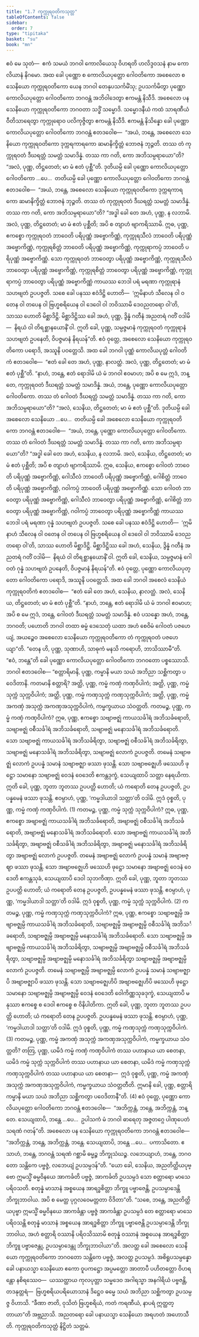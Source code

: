 ```yaml
---
title: "1.7 ကုက္ကုရဝတိကသုတ္တ"
tableOfContents: false
sidebar:
  order: 7
type: "tipitaka"
basket: "su"
book: "mn"
---
```



<DynamicBreadcrumb />

<Division number="78" book="mn" e="ch" v="24" p="151">

<Paragraph number="210" book="mn">
ဧဝံ မေ သုတံ—  ဧကံ သမယံ ဘဂဝါ ကောလိယေသု ဝိဟရတိ ဟလိဒ္ဒဝသနံ နာမ ကောလိယာနံ နိဂမော. အထ ခေါ ပုဏ္ဏော စ ကောလိယပုတ္တော ဂေါဝတိကော အစေလော စ သေနိယော ကုက္ကုရဝတိကော ယေန ဘဂဝါ တေနုပသင်္ကမိံသု; ဥပသင်္ကမိတွာ ပုဏ္ဏော ကောလိယပုတ္တော ဂေါဝတိကော ဘဂဝန္တံ အဘိဝါဒေတွာ ဧကမန္တံ နိသီဒိ. အစေလော ပန သေနိယော ကုက္ကုရဝတိကော ဘဂဝတာ သဒ္ဓိံ သမ္မောဒိ. သမ္မောဒနီယံ ကထံ သာရဏီယံ ဝီတိသာရေတွာ ကုက္ကုရောဝ ပလိကုဇ္ဇိတွာ ဧကမန္တံ နိသီဒိ. ဧကမန္တံ နိသိန္နော ခေါ ပုဏ္ဏော ကောလိယပုတ္တော ဂေါဝတိကော ဘဂဝန္တံ ဧတဒဝေါစ—  “အယံ, ဘန္တေ, အစေလော သေနိယော ကုက္ကုရဝတိကော ဒုက္ကရကာရကော ဆမာနိက္ခိတ္တံ ဘောဇနံ ဘုဉ္ဇတိ. တဿ တံ ကုက္ကုရဝတံ ဒီဃရတ္တံ သမတ္တံ သမာဒိန္နံ. တဿ ကာ ဂတိ, ကော အဘိသမ္ပရာယော”တိ? “အလံ, ပုဏ္ဏ, တိဋ္ဌတေတံ; မာ မံ ဧတံ ပုစ္ဆီ”တိ. ဒုတိယမ္ပိ ခေါ ပုဏ္ဏော ကောလိယပုတ္တော ဂေါဝတိကော …ပေ…  တတိယမ္ပိ ခေါ ပုဏ္ဏော ကောလိယပုတ္တော ဂေါဝတိကော ဘဂဝန္တံ ဧတဒဝေါစ—  “အယံ, ဘန္တေ, အစေလော သေနိယော ကုက္ကုရဝတိကော ဒုက္ကရကာရကော ဆမာနိက္ခိတ္တံ ဘောဇနံ ဘုဉ္ဇတိ. တဿ တံ ကုက္ကုရဝတံ ဒီဃရတ္တံ သမတ္တံ သမာဒိန္နံ. တဿ ကာ ဂတိ, ကော အဘိသမ္ပရာယော”တိ?
</Paragraph>

</Division>
<Division number="79" book="mn" e="ch" v="24" p="152">

<Paragraph number="211" book="mn">
“အဒ္ဓါ ခေါ တေ အဟံ, ပုဏ္ဏ, န လဘာမိ. အလံ, ပုဏ္ဏ, တိဋ္ဌတေတံ; မာ မံ ဧတံ ပုစ္ဆီတိ; အပိ စ တျာဟံ ဗျာကရိဿာမိ. ဣဓ, ပုဏ္ဏ, ဧကစ္စော ကုက္ကုရဝတံ ဘာဝေတိ ပရိပုဏ္ဏံ အဗ္ဗောကိဏ္ဏံ, ကုက္ကုရသီလံ ဘာဝေတိ ပရိပုဏ္ဏံ အဗ္ဗောကိဏ္ဏံ, ကုက္ကုရစိတ္တံ ဘာဝေတိ ပရိပုဏ္ဏံ အဗ္ဗောကိဏ္ဏံ, ကုက္ကုရာကပ္ပံ ဘာဝေတိ ပရိပုဏ္ဏံ အဗ္ဗောကိဏ္ဏံ. သော ကုက္ကုရဝတံ ဘာဝေတွာ ပရိပုဏ္ဏံ အဗ္ဗောကိဏ္ဏံ, ကုက္ကုရသီလံ ဘာဝေတွာ ပရိပုဏ္ဏံ အဗ္ဗောကိဏ္ဏံ, ကုက္ကုရစိတ္တံ ဘာဝေတွာ ပရိပုဏ္ဏံ အဗ္ဗောကိဏ္ဏံ, ကုက္ကုရာကပ္ပံ ဘာဝေတွာ ပရိပုဏ္ဏံ အဗ္ဗောကိဏ္ဏံ ကာယဿ ဘေဒါ ပရံ မရဏာ ကုက္ကုရာနံ သဟဗျတံ ဥပပဇ္ဇတိ. သစေ ခေါ ပနဿ ဧဝံဒိဋ္ဌိ ဟောတိ—  ‘ဣမိနာဟံ သီလေန ဝါ ဝတေန ဝါ တပေန ဝါ ဗြဟ္မစရိယေန ဝါ ဒေဝေါ ဝါ ဘဝိဿာမိ ဒေဝညတရော ဝါ’တိ, သာဿ ဟောတိ မိစ္ဆာဒိဋ္ဌိ. မိစ္ဆာဒိဋ္ဌိဿ ခေါ အဟံ, ပုဏ္ဏ, ဒွိန္နံ ဂတီနံ အညတရံ ဂတိံ ဝဒါမိ—  နိရယံ ဝါ တိရစ္ဆာနယောနိံ ဝါ. ဣတိ ခေါ, ပုဏ္ဏ, သမ္ပဇ္ဇမာနံ ကုက္ကုရဝတံ ကုက္ကုရာနံ သဟဗျတံ ဥပနေတိ, ဝိပဇ္ဇမာနံ နိရယန်”တိ. ဧဝံ ဝုတ္တေ, အစေလော သေနိယော ကုက္ကုရဝတိကော ပရောဒိ, အဿူနိ ပဝတ္တေသိ.
</Paragraph>

<Paragraph number="212" book="mn">
အထ ခေါ ဘဂဝါ ပုဏ္ဏံ ကောလိယပုတ္တံ ဂေါဝတိကံ ဧတဒဝေါစ—  “ဧတံ ခေါ တေ အဟံ, ပုဏ္ဏ, နာလတ္ထံ. အလံ, ပုဏ္ဏ, တိဋ္ဌတေတံ; မာ မံ ဧတံ ပုစ္ဆီ”တိ. “နာဟံ, ဘန္တေ, ဧတံ ရောဒါမိ ယံ မံ ဘဂဝါ ဧဝမာဟ; အပိ စ မေ ဣဒံ, ဘန္တေ, ကုက္ကုရဝတံ ဒီဃရတ္တံ သမတ္တံ သမာဒိန္နံ. အယံ, ဘန္တေ, ပုဏ္ဏော ကောလိယပုတ္တော ဂေါဝတိကော. တဿ တံ ဂေါဝတံ ဒီဃရတ္တံ သမတ္တံ သမာဒိန္နံ. တဿ ကာ ဂတိ, ကော အဘိသမ္ပရာယော”တိ? “အလံ, သေနိယ, တိဋ္ဌတေတံ; မာ မံ ဧတံ ပုစ္ဆီ”တိ. ဒုတိယမ္ပိ ခေါ အစေလော သေနိယော …ပေ…  တတိယမ္ပိ ခေါ အစေလော သေနိယော ကုက္ကုရဝတိကော ဘဂဝန္တံ ဧတဒဝေါစ—  “အယံ, ဘန္တေ, ပုဏ္ဏော ကောလိယပုတ္တော ဂေါဝတိကော. တဿ တံ ဂေါဝတံ ဒီဃရတ္တံ သမတ္တံ သမာဒိန္နံ. တဿ ကာ ဂတိ, ကော အဘိသမ္ပရာယော”တိ?
</Paragraph>

</Division>
<Division number="80" book="mn" e="ch" v="24" p="155">

<Paragraph number="213" book="mn">
“အဒ္ဓါ ခေါ တေ အဟံ, သေနိယ, န လဘာမိ. အလံ, သေနိယ, တိဋ္ဌတေတံ; မာ မံ ဧတံ ပုစ္ဆီတိ; အပိ စ တျာဟံ ဗျာကရိဿာမိ. ဣဓ, သေနိယ, ဧကစ္စော ဂေါဝတံ ဘာဝေတိ ပရိပုဏ္ဏံ အဗ္ဗောကိဏ္ဏံ, ဂေါသီလံ ဘာဝေတိ ပရိပုဏ္ဏံ အဗ္ဗောကိဏ္ဏံ, ဂေါစိတ္တံ ဘာဝေတိ ပရိပုဏ္ဏံ အဗ္ဗောကိဏ္ဏံ, ဂဝါကပ္ပံ ဘာဝေတိ ပရိပုဏ္ဏံ အဗ္ဗောကိဏ္ဏံ. သော ဂေါဝတံ ဘာဝေတွာ ပရိပုဏ္ဏံ အဗ္ဗောကိဏ္ဏံ, ဂေါသီလံ ဘာဝေတွာ ပရိပုဏ္ဏံ အဗ္ဗောကိဏ္ဏံ, ဂေါစိတ္တံ ဘာဝေတွာ ပရိပုဏ္ဏံ အဗ္ဗောကိဏ္ဏံ, ဂဝါကပ္ပံ ဘာဝေတွာ ပရိပုဏ္ဏံ အဗ္ဗောကိဏ္ဏံ ကာယဿ ဘေဒါ ပရံ မရဏာ ဂုန္နံ သဟဗျတံ ဥပပဇ္ဇတိ. သစေ ခေါ ပနဿ ဧဝံဒိဋ္ဌိ ဟောတိ—  ‘ဣမိနာဟံ သီလေန ဝါ ဝတေန ဝါ တပေန ဝါ ဗြဟ္မစရိယေန ဝါ ဒေဝေါ ဝါ ဘဝိဿာမိ ဒေဝညတရော ဝါ’တိ, သာဿ ဟောတိ မိစ္ဆာဒိဋ္ဌိ. မိစ္ဆာဒိဋ္ဌိဿ ခေါ အဟံ, သေနိယ, ဒွိန္နံ ဂတီနံ အညတရံ ဂတိံ ဝဒါမိ—  နိရယံ ဝါ တိရစ္ဆာနယောနိံ ဝါ. ဣတိ ခေါ, သေနိယ, သမ္ပဇ္ဇမာနံ ဂေါဝတံ ဂုန္နံ သဟဗျတံ ဥပနေတိ, ဝိပဇ္ဇမာနံ နိရယန်”တိ. ဧဝံ ဝုတ္တေ, ပုဏ္ဏော ကောလိယပုတ္တော ဂေါဝတိကော ပရောဒိ, အဿူနိ ပဝတ္တေသိ.
</Paragraph>

<Paragraph number="214" book="mn">
အထ ခေါ ဘဂဝါ အစေလံ သေနိယံ ကုက္ကုရဝတိကံ ဧတဒဝေါစ—  “ဧတံ ခေါ တေ အဟံ, သေနိယ, နာလတ္ထံ. အလံ, သေနိယ, တိဋ္ဌတေတံ; မာ မံ ဧတံ ပုစ္ဆီ”တိ. “နာဟံ, ဘန္တေ, ဧတံ ရောဒါမိ ယံ မံ ဘဂဝါ ဧဝမာဟ; အပိ စ မေ ဣဒံ, ဘန္တေ, ဂေါဝတံ ဒီဃရတ္တံ သမတ္တံ သမာဒိန္နံ. ဧဝံ ပသန္နော အဟံ, ဘန္တေ, ဘဂဝတိ; ပဟောတိ ဘဂဝါ တထာ ဓမ္မံ ဒေသေတုံ ယထာ အဟံ စေဝိမံ ဂေါဝတံ ပဇဟေယျံ, အယဉ္စေဝ အစေလော သေနိယော ကုက္ကုရဝတိကော တံ ကုက္ကုရဝတံ ပဇဟေယျာ”တိ. “တေန ဟိ, ပုဏ္ဏ, သုဏာဟိ, သာဓုကံ မနသိ ကရောဟိ, ဘာသိဿာမီ”တိ. “ဧဝံ, ဘန္တေ”တိ ခေါ ပုဏ္ဏော ကောလိယပုတ္တော ဂေါဝတိကော ဘဂဝတော ပစ္စဿောသိ. ဘဂဝါ ဧတဒဝေါစ—
</Paragraph>

</Division>
<Division number="81" book="mn" e="ch" v="24" p="157">

<Paragraph number="215" book="mn">
“စတ္တာရိမာနိ, ပုဏ္ဏ, ကမ္မာနိ မယာ သယံ အဘိညာ သစ္ဆိကတွာ ပဝေဒိတာနိ. ကတမာနိ စတ္တာရိ? အတ္ထိ, ပုဏ္ဏ, ကမ္မံ ကဏှံ ကဏှဝိပါကံ; အတ္ထိ, ပုဏ္ဏ, ကမ္မံ သုက္ကံ သုက္ကဝိပါကံ; အတ္ထိ, ပုဏ္ဏ, ကမ္မံ ကဏှသုက္ကံ ကဏှသုက္ကဝိပါကံ; အတ္ထိ, ပုဏ္ဏ, ကမ္မံ အကဏှံ အသုက္ကံ အကဏှအသုက္ကဝိပါကံ, ကမ္မက္ခယာယ သံဝတ္တတိ.
</Paragraph>

<Paragraph number="216" book="mn">
ကတမဉ္စ, ပုဏ္ဏ, ကမ္မံ ကဏှံ ကဏှဝိပါကံ? ဣဓ, ပုဏ္ဏ, ဧကစ္စော သဗျာဗဇ္ဈံ ကာယသင်္ခါရံ အဘိသင်္ခရောတိ, သဗျာဗဇ္ဈံ ဝစီသင်္ခါရံ အဘိသင်္ခရောတိ, သဗျာဗဇ္ဈံ မနောသင်္ခါရံ အဘိသင်္ခရောတိ. သော သဗျာဗဇ္ဈံ ကာယသင်္ခါရံ အဘိသင်္ခရိတွာ, သဗျာဗဇ္ဈံ ဝစီသင်္ခါရံ အဘိသင်္ခရိတွာ, သဗျာဗဇ္ဈံ မနောသင်္ခါရံ အဘိသင်္ခရိတွာ, သဗျာဗဇ္ဈံ လောကံ ဥပပဇ္ဇတိ. တမေနံ သဗျာဗဇ္ဈံ လောကံ ဥပပန္နံ သမာနံ သဗျာဗဇ္ဈာ ဖဿာ ဖုသန္တိ. သော သဗျာဗဇ္ဈေဟိ ဖဿေဟိ ဖုဋ္ဌော သမာနော သဗျာဗဇ္ဈံ ဝေဒနံ ဝေဒေတိ ဧကန္တဒုက္ခံ, သေယျထာပိ သတ္တာ နေရယိကာ. ဣတိ ခေါ, ပုဏ္ဏ, ဘူတာ ဘူတဿ ဥပပတ္တိ ဟောတိ; ယံ ကရောတိ တေန ဥပပဇ္ဇတိ, ဥပပန္နမေနံ ဖဿာ ဖုသန္တိ. ဧဝမ္ပာဟံ, ပုဏ္ဏ, ‘ကမ္မဒါယာဒါ သတ္တာ’တိ ဝဒါမိ. ဣဒံ ဝုစ္စတိ, ပုဏ္ဏ, ကမ္မံ ကဏှံ ကဏှဝိပါကံ. (1)
</Paragraph>

<Paragraph number="217" book="mn">
ကတမဉ္စ, ပုဏ္ဏ, ကမ္မံ သုက္ကံ သုက္ကဝိပါကံ? ဣဓ, ပုဏ္ဏ, ဧကစ္စော အဗျာဗဇ္ဈံ ကာယသင်္ခါရံ အဘိသင်္ခရောတိ, အဗျာဗဇ္ဈံ ဝစီသင်္ခါရံ အဘိသင်္ခရောတိ, အဗျာဗဇ္ဈံ မနောသင်္ခါရံ အဘိသင်္ခရောတိ. သော အဗျာဗဇ္ဈံ ကာယသင်္ခါရံ အဘိသင်္ခရိတွာ, အဗျာဗဇ္ဈံ ဝစီသင်္ခါရံ အဘိသင်္ခရိတွာ, အဗျာဗဇ္ဈံ မနောသင်္ခါရံ အဘိသင်္ခရိတွာ အဗျာဗဇ္ဈံ လောကံ ဥပပဇ္ဇတိ. တမေနံ အဗျာဗဇ္ဈံ လောကံ ဥပပန္နံ သမာနံ အဗျာဗဇ္ဈာ ဖဿာ ဖုသန္တိ. သော အဗျာဗဇ္ဈေဟိ ဖဿေဟိ ဖုဋ္ဌော သမာနော အဗျာဗဇ္ဈံ ဝေဒနံ ဝေဒေတိ ဧကန္တသုခံ, သေယျထာပိ ဒေဝါ သုဘကိဏှာ. ဣတိ ခေါ, ပုဏ္ဏ, ဘူတာ ဘူတဿ ဥပပတ္တိ ဟောတိ; ယံ ကရောတိ တေန ဥပပဇ္ဇတိ, ဥပပန္နမေနံ ဖဿာ ဖုသန္တိ. ဧဝမ္ပာဟံ, ပုဏ္ဏ, ‘ကမ္မဒါယာဒါ သတ္တာ’တိ ဝဒါမိ. ဣဒံ ဝုစ္စတိ, ပုဏ္ဏ, ကမ္မံ သုက္ကံ သုက္ကဝိပါကံ. (2)
</Paragraph>

<Paragraph number="218" book="mn">
ကတမဉ္စ, ပုဏ္ဏ, ကမ္မံ ကဏှသုက္ကံ ကဏှသုက္ကဝိပါကံ? ဣဓ, ပုဏ္ဏ, ဧကစ္စော သဗျာဗဇ္ဈမ္ပိ အဗျာဗဇ္ဈမ္ပိ ကာယသင်္ခါရံ အဘိသင်္ခရောတိ, သဗျာဗဇ္ဈမ္ပိ အဗျာဗဇ္ဈမ္ပိ ဝစီသင်္ခါရံ အဘိသင်္ခရောတိ, သဗျာဗဇ္ဈမ္ပိ အဗျာဗဇ္ဈမ္ပိ မနောသင်္ခါရံ အဘိသင်္ခရောတိ. သော သဗျာဗဇ္ဈမ္ပိ အဗျာဗဇ္ဈမ္ပိ ကာယသင်္ခါရံ အဘိသင်္ခရိတွာ, သဗျာဗဇ္ဈမ္ပိ အဗျာဗဇ္ဈမ္ပိ ဝစီသင်္ခါရံ အဘိသင်္ခရိတွာ, သဗျာဗဇ္ဈမ္ပိ အဗျာဗဇ္ဈမ္ပိ မနောသင်္ခါရံ အဘိသင်္ခရိတွာ သဗျာဗဇ္ဈမ္ပိ အဗျာဗဇ္ဈမ္ပိ လောကံ ဥပပဇ္ဇတိ. တမေနံ သဗျာဗဇ္ဈမ္ပိ အဗျာဗဇ္ဈမ္ပိ လောကံ ဥပပန္နံ သမာနံ သဗျာဗဇ္ဈာပိ အဗျာဗဇ္ဈာပိ ဖဿာ ဖုသန္တိ. သော သဗျာဗဇ္ဈေဟိပိ အဗျာဗဇ္ဈေဟိပိ ဖဿေဟိ ဖုဋ္ဌော သမာနော သဗျာဗဇ္ဈမ္ပိ အဗျာဗဇ္ဈမ္ပိ ဝေဒနံ ဝေဒေတိ ဝေါကိဏ္ဏသုခဒုက္ခံ, သေယျထာပိ မနုဿာ ဧကစ္စေ စ ဒေဝါ ဧကစ္စေ စ ဝိနိပါတိကာ. ဣတိ ခေါ, ပုဏ္ဏ, ဘူတာ ဘူတဿ ဥပပတ္တိ ဟောတိ; ယံ ကရောတိ တေန ဥပပဇ္ဇတိ. ဥပပန္နမေနံ ဖဿာ ဖုသန္တိ. ဧဝမ္ပာဟံ, ပုဏ္ဏ, ‘ကမ္မဒါယာဒါ သတ္တာ’တိ ဝဒါမိ. ဣဒံ ဝုစ္စတိ, ပုဏ္ဏ, ကမ္မံ ကဏှသုက္ကံ ကဏှသုက္ကဝိပါကံ. (3)
</Paragraph>

<Paragraph number="219" book="mn">
ကတမဉ္စ, ပုဏ္ဏ, ကမ္မံ အကဏှံ အသုက္ကံ အကဏှအသုက္ကဝိပါကံ, ကမ္မက္ခယာယ သံဝတ္တတိ? တတြ, ပုဏ္ဏ, ယမိဒံ ကမ္မံ ကဏှံ ကဏှဝိပါကံ တဿ ပဟာနာယ ယာ စေတနာ, ယမိဒံ ကမ္မံ သုက္ကံ သုက္ကဝိပါကံ တဿ ပဟာနာယ ယာ စေတနာ, ယမိဒံ ကမ္မံ ကဏှသုက္ကံ ကဏှသုက္ကဝိပါကံ တဿ ပဟာနာယ ယာ စေတနာ—  ဣဒံ ဝုစ္စတိ, ပုဏ္ဏ, ကမ္မံ အကဏှံ အသုက္ကံ အကဏှအသုက္ကဝိပါကံ, ကမ္မက္ခယာယ သံဝတ္တတီတိ. ဣမာနိ ခေါ, ပုဏ္ဏ, စတ္တာရိ ကမ္မာနိ မယာ သယံ အဘိညာ သစ္ဆိကတွာ ပဝေဒိတာနီ”တိ. (4)
</Paragraph>

</Division>
<Division number="82" book="mn" e="ch" v="24" p="159">

<Paragraph number="220" book="mn">
ဧဝံ ဝုတ္တေ, ပုဏ္ဏော ကောလိယပုတ္တော ဂေါဝတိကော ဘဂဝန္တံ ဧတဒဝေါစ—  “အဘိက္ကန္တံ, ဘန္တေ, အဘိက္ကန္တံ, ဘန္တေ. သေယျထာပိ, ဘန္တေ …ပေ…  ဥပါသကံ မံ ဘဂဝါ ဓာရေတု အဇ္ဇတဂ္ဂေ ပါဏုပေတံ သရဏံ ဂတန်”တိ. အစေလော ပန သေနိယော ကုက္ကုရဝတိကော ဘဂဝန္တံ ဧတဒဝေါစ—  “အဘိက္ကန္တံ, ဘန္တေ, အဘိက္ကန္တံ, ဘန္တေ. သေယျထာပိ, ဘန္တေ …ပေ…  ပကာသိတော. ဧသာဟံ, ဘန္တေ, ဘဂဝန္တံ သရဏံ ဂစ္ဆာမိ ဓမ္မဉ္စ ဘိက္ခုသံဃဉ္စ. လဘေယျာဟံ, ဘန္တေ, ဘဂဝတော သန္တိကေ ပဗ္ဗဇ္ဇံ, လဘေယျံ ဥပသမ္ပဒန်”တိ. “ယော ခေါ, သေနိယ, အညတိတ္ထိယပုဗ္ဗော ဣမသ္မိံ ဓမ္မဝိနယေ အာကင်္ခတိ ပဗ္ဗဇ္ဇံ, အာကင်္ခတိ ဥပသမ္ပဒံ သော စတ္တာရော မာသေ ပရိဝသတိ. စတုန္နံ မာသာနံ အစ္စယေန အာရဒ္ဓစိတ္တာ ဘိက္ခူ ပဗ္ဗာဇေန္တိ, ဥပသမ္ပာဒေန္တိ ဘိက္ခုဘာဝါယ. အပိ စ မေတ္ထ ပုဂ္ဂလဝေမတ္တတာ ဝိဒိတာ”တိ.
</Paragraph>

<Paragraph number="221" book="mn">
“သစေ, ဘန္တေ, အညတိတ္ထိယပုဗ္ဗာ ဣမသ္မိံ ဓမ္မဝိနယေ အာကင်္ခန္တာ ပဗ္ဗဇ္ဇံ အာကင်္ခန္တာ ဥပသမ္ပဒံ တေ စတ္တာရော မာသေ ပရိဝသန္တိ စတုန္နံ မာသာနံ အစ္စယေန အာရဒ္ဓစိတ္တာ ဘိက္ခူ ပဗ္ဗာဇေန္တိ ဥပသမ္ပာဒေန္တိ ဘိက္ခုဘာဝါယ, အဟံ စတ္တာရိ ဝဿာနိ ပရိဝသိဿာမိ စတုန္နံ ဝဿာနံ အစ္စယေန အာရဒ္ဓစိတ္တာ ဘိက္ခူ ပဗ္ဗာဇေန္တု, ဥပသမ္ပာဒေန္တု ဘိက္ခုဘာဝါယာ”တိ.
</Paragraph>

<Paragraph number="222" book="mn">
အလတ္ထ ခေါ အစေလော သေနိယော ကုက္ကုရဝတိကော ဘဂဝတော သန္တိကေ ပဗ္ဗဇ္ဇံ, အလတ္ထ ဥပသမ္ပဒံ. အစိရူပသမ္ပန္နော ခေါ ပနာယသ္မာ သေနိယော ဧကော ဝူပကဋ္ဌော အပ္ပမတ္တော အာတာပီ ပဟိတတ္တော ဝိဟရန္တော နစိရဿေဝ—  ယဿတ္ထာယ ကုလပုတ္တာ သမ္မဒေဝ အဂါရသ္မာ အနဂါရိယံ ပဗ္ဗဇန္တိ, တဒနုတ္တရံ—  ဗြဟ္မစရိယပရိယောသာနံ ဒိဋ္ဌေဝ ဓမ္မေ သယံ အဘိညာ သစ္ဆိကတွာ ဥပသမ္ပဇ္ဇ ဝိဟာသိ.
</Paragraph>

<Paragraph number="223" book="mn">
“ခီဏာ ဇာတိ, ဝုသိတံ ဗြဟ္မစရိယံ, ကတံ ကရဏီယံ, နာပရံ ဣတ္ထတ္တာယာ”တိ အဗ္ဘညာသိ. အညတရော ခေါ ပနာယသ္မာ သေနိယော အရဟတံ အဟောသီတိ.

</Paragraph>
</Division>

<Paragraph number="224" type="center" book="mn">
ကုက္ကုရဝတိကသုတ္တံ နိဋ္ဌိတံ သတ္တမံ.
</Paragraph>